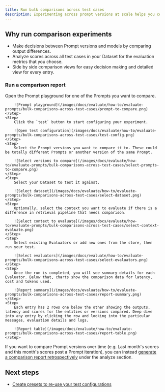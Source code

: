 ```yaml
---
title: Run bulk comparisons across test cases
description: Experimenting across prompt versions at scale helps you compare results for performance and quality scores. By running experiments across datasets of test cases, you can make more informed decisions, prevent regressions and push to production with confidence and speed.
---
```


## Why run comparison experiments

- Make decisions between Prompt versions and models by comparing output differences.
- Analyze scores across all test cases in your Dataset for the evaluation metrics that you choose.
- Side by side comparison views for easy decision making and detailed view for every entry.

### Run a comparison report

<Steps>
	<Step>
		Open the Prompt playground for one of the Prompts you want to compare.

        ![Prompt playground](/images/docs/evaluate/how-to/evaluate-prompts/bulk-comparisons-across-test-cases/prompt-to-compare.png)
	</Step>
	<Step>
		Click the `test` button to start configuring your experiment.

        ![Open test configuration](/images/docs/evaluate/how-to/evaluate-prompts/bulk-comparisons-across-test-cases/test-config.png)
	</Step>
	<Step>
		Select the Prompt versions you want to compare it to. These could be totally different Prompts or another version of the same Prompt.

		![Select versions to compare](/images/docs/evaluate/how-to/evaluate-prompts/bulk-comparisons-across-test-cases/select-prompts-to-compare.png)
	</Step>
    <Step>
        Select your Dataset to test it against.

        ![Select dataset](/images/docs/evaluate/how-to/evaluate-prompts/bulk-comparisons-across-test-cases/select-dataset.png)
    </Step>
    <Step>
        Optionally, select the context you want to evaluate if there is a difference in retrieval pipeline that needs comparison.

        ![Select context to evaluate](/images/docs/evaluate/how-to/evaluate-prompts/bulk-comparisons-across-test-cases/select-context-evaluate.png)
    </Step>
    <Step>
        Select existing Evaluators or add new ones from the store, then run your test.

        ![Select evaluators](/images/docs/evaluate/how-to/evaluate-prompts/bulk-comparisons-across-test-cases/select-evaluators.png)
    </Step>
    <Step>
        Once the run is completed, you will see summary details for each Evaluator. Below that, charts show the comparison data for latency, cost and tokens used.

        ![Report summary](/images/docs/evaluate/how-to/evaluate-prompts/bulk-comparisons-across-test-cases/report-summary.png)
    </Step>
    <Step>
        Each entry has 2 rows one below the other showing the outputs, latency and scores for the entities or versions compared. Deep dive into any entry by clicking the row and looking into the particular messages, evaluation details and logs.
        
        ![Report table](/images/docs/evaluate/how-to/evaluate-prompts/bulk-comparisons-across-test-cases/report-table.png)
    </Step>
</Steps>

If you want to compare Prompt versions over time (e.g. Last month's scores and this month's scores post a Prompt iteration), you can instead [generate a comparison report retrospectively](/docs/analyze/how-to/comparison-reports) under the analyze section.

## Next steps
- [Create presets to re-use your test configurations](/docs/evaluate/how-to/optimize-evaluation-processes/re-use-configuration-via-presets)
